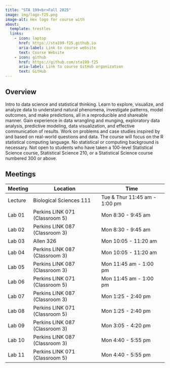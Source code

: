 ```yaml
---
title: "STA 199<br>Fall 2025"
image: img/logo-f25.png
image-alt: Hex logo for course with
about:
  template: trestles
  links:
    - icon: laptop
      href: https://sta199-f25.github.io
      aria-label: Link to course website
      text: Course Website
    - icon: github
      href: https://github.com/sta199-f25
      aria-label: Link to course GitHub organization
      text: GitHub
---
```


## Overview

Intro to data science and statistical thinking. Learn to explore, visualize, and analyze data to understand natural phenomena, investigate patterns, model outcomes, and make predictions, all in a reproducible and shareable manner. Gain experience in data wrangling and munging, exploratory data analysis, predictive modeling, data visualization, and effective communication of results. Work on problems and case studies inspired by and based on real-world questions and data. The course will focus on the R statistical computing language. No statistical or computing background is necessary. Not open to students who have taken a 100-level Statistical Science course, Statistical Science 210, or a Statistical Science course numbered 300 or above.

## Meetings

| Meeting | Location                       | Time                          |
|---------|--------------------------------|-------------------------------|
| Lecture | Biological Sciences 111        | Tue & Thur 11:45 am - 1:00 pm |
| Lab 01  | Perkins LINK 071 (Classroom 5) | Mon 8:30 - 9:45 am            |
| Lab 02  | Perkins LINK 087 (Classroom 3) | Mon 8:30 - 9:45 am            |
| Lab 03  | Allen 326                      | Mon 10:05 - 11:20 am          |
| Lab 04  | Perkins LINK 087 (Classroom 3) | Mon 10:05 - 11:20 am          |
| Lab 05  | Perkins LINK 087 (Classroom 3) | Mon 11:45 am - 1:00 pm        |
| Lab 06  | Perkins LINK 071 (Classroom 5) | Mon 11:45 am - 1:00 pm        |
| Lab 07  | Perkins LINK 087 (Classroom 3) | Mon 1:25 - 2:40 pm            |
| Lab 08  | Perkins LINK 071 (Classroom 5) | Mon 1:25 - 2:40 pm            |
| Lab 09  | Perkins LINK 087 (Classroom 3) | Mon 3:05 - 4:20 pm            |
| Lab 10  | Perkins LINK 087 (Classroom 3) | Mon 4:40 - 5:55 pm            |
| Lab 11  | Perkins LINK 071 (Classroom 5) | Mon 4:40 - 5:55 pm            |
